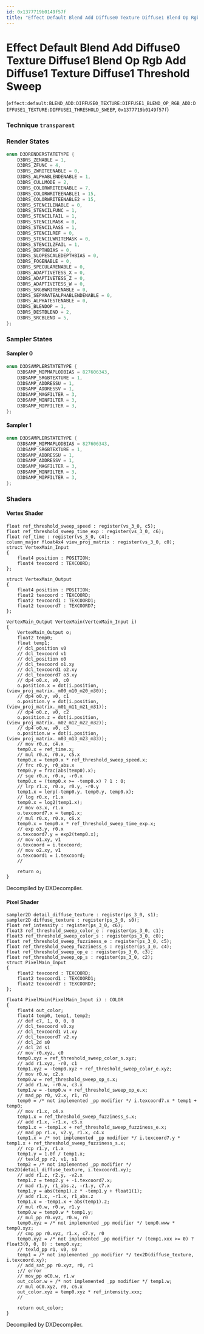```yaml
---
id: 0x1377719b0149f57f
title: "Effect Default Blend Add Diffuse0 Texture Diffuse1 Blend Op Rgb Add Diffuse1 Texture Diffuse1 Threshold Sweep"
---
```


# Effect Default Blend Add Diffuse0 Texture Diffuse1 Blend Op Rgb Add Diffuse1 Texture Diffuse1 Threshold Sweep
(`effect:default:BLEND_ADD:DIFFUSE0_TEXTURE:DIFFUSE1_BLEND_OP_RGB_ADD:DIFFUSE1_TEXTURE:DIFFUSE1_THRESHOLD_SWEEP`, `0x1377719b0149f57f`)

### Technique `transparent`
### Render States
```cpp
enum D3DRENDERSTATETYPE {
	D3DRS_ZENABLE = 1,
	D3DRS_ZFUNC = 4,
	D3DRS_ZWRITEENABLE = 0,
	D3DRS_ALPHABLENDENABLE = 1,
	D3DRS_CULLMODE = 2,
	D3DRS_COLORWRITEENABLE = 7,
	D3DRS_COLORWRITEENABLE1 = 15,
	D3DRS_COLORWRITEENABLE2 = 15,
	D3DRS_STENCILENABLE = 0,
	D3DRS_STENCILFUNC = 1,
	D3DRS_STENCILFAIL = 1,
	D3DRS_STENCILMASK = 0,
	D3DRS_STENCILPASS = 1,
	D3DRS_STENCILREF = 0,
	D3DRS_STENCILWRITEMASK = 0,
	D3DRS_STENCILZFAIL = 1,
	D3DRS_DEPTHBIAS = 0,
	D3DRS_SLOPESCALEDEPTHBIAS = 0,
	D3DRS_FOGENABLE = 0,
	D3DRS_SPECULARENABLE = 0,
	D3DRS_ADAPTIVETESS_X = 0,
	D3DRS_ADAPTIVETESS_Z = 0,
	D3DRS_ADAPTIVETESS_W = 0,
	D3DRS_SRGBWRITEENABLE = 0,
	D3DRS_SEPARATEALPHABLENDENABLE = 0,
	D3DRS_ALPHATESTENABLE = 0,
	D3DRS_BLENDOP = 1,
	D3DRS_DESTBLEND = 2,
	D3DRS_SRCBLEND = 5,
};
```
### Sampler States
#### Sampler 0
```cpp
enum D3DSAMPLERSTATETYPE {
	D3DSAMP_MIPMAPLODBIAS = 827606343,
	D3DSAMP_SRGBTEXTURE = 1,
	D3DSAMP_ADDRESSU = 1,
	D3DSAMP_ADDRESSV = 1,
	D3DSAMP_MAGFILTER = 3,
	D3DSAMP_MINFILTER = 3,
	D3DSAMP_MIPFILTER = 3,
};
```
#### Sampler 1
```cpp
enum D3DSAMPLERSTATETYPE {
	D3DSAMP_MIPMAPLODBIAS = 827606343,
	D3DSAMP_SRGBTEXTURE = 1,
	D3DSAMP_ADDRESSU = 1,
	D3DSAMP_ADDRESSV = 1,
	D3DSAMP_MAGFILTER = 3,
	D3DSAMP_MINFILTER = 3,
	D3DSAMP_MIPFILTER = 3,
};
```
### Shaders
#### Vertex Shader
```hlsl
float ref_threshold_sweep_speed : register(vs_3_0, c5);
float ref_threshold_sweep_time_exp : register(vs_3_0, c6);
float ref_time : register(vs_3_0, c4);
column_major float4x4 view_proj_matrix : register(vs_3_0, c0);
struct VertexMain_Input
{
    float4 position : POSITION;
    float4 texcoord : TEXCOORD;
};

struct VertexMain_Output
{
    float4 position : POSITION;
    float2 texcoord : TEXCOORD;
    float2 texcoord1 : TEXCOORD1;
    float2 texcoord7 : TEXCOORD7;
};

VertexMain_Output VertexMain(VertexMain_Input i)
{
    VertexMain_Output o;
    float2 temp0;
    float temp1;
    // dcl_position v0
    // dcl_texcoord v1
    // dcl_position o0
    // dcl_texcoord o1.xy
    // dcl_texcoord1 o2.xy
    // dcl_texcoord7 o3.xy
    // dp4 o0.x, v0, c0
    o.position.x = dot(i.position, (view_proj_matrix._m00_m10_m20_m30));
    // dp4 o0.y, v0, c1
    o.position.y = dot(i.position, (view_proj_matrix._m01_m11_m21_m31));
    // dp4 o0.z, v0, c2
    o.position.z = dot(i.position, (view_proj_matrix._m02_m12_m22_m32));
    // dp4 o0.w, v0, c3
    o.position.w = dot(i.position, (view_proj_matrix._m03_m13_m23_m33));
    // mov r0.x, c4.x
    temp0.x = ref_time.x;
    // mul r0.x, r0.x, c5.x
    temp0.x = temp0.x * ref_threshold_sweep_speed.x;
    // frc r0.y, r0_abs.x
    temp0.y = frac(abs(temp0).x);
    // sge r0.x, r0.x, -r0.x
    temp0.x = (temp0.x >= -temp0.x) ? 1 : 0;
    // lrp r1.x, r0.x, r0.y, -r0.y
    temp1.x = lerp(-temp0.y, temp0.y, temp0.x);
    // log r0.x, r1.x
    temp0.x = log2(temp1.x);
    // mov o3.x, r1.x
    o.texcoord7.x = temp1.x;
    // mul r0.x, r0.x, c6.x
    temp0.x = temp0.x * ref_threshold_sweep_time_exp.x;
    // exp o3.y, r0.x
    o.texcoord7.y = exp2(temp0.x);
    // mov o1.xy, v1
    o.texcoord = i.texcoord;
    // mov o2.xy, v1
    o.texcoord1 = i.texcoord;
    // 

    return o;
}
```
Decompiled by DXDecompiler.
#### Pixel Shader
```hlsl
sampler2D detail_diffuse_texture : register(ps_3_0, s1);
sampler2D diffuse_texture : register(ps_3_0, s0);
float ref_intensity : register(ps_3_0, c6);
float3 ref_threshold_sweep_color_e : register(ps_3_0, c1);
float3 ref_threshold_sweep_color_s : register(ps_3_0, c0);
float ref_threshold_sweep_fuzziness_e : register(ps_3_0, c5);
float ref_threshold_sweep_fuzziness_s : register(ps_3_0, c4);
float ref_threshold_sweep_op_e : register(ps_3_0, c3);
float ref_threshold_sweep_op_s : register(ps_3_0, c2);
struct PixelMain_Input
{
    float2 texcoord : TEXCOORD;
    float2 texcoord1 : TEXCOORD1;
    float2 texcoord7 : TEXCOORD7;
};

float4 PixelMain(PixelMain_Input i) : COLOR
{
    float4 out_color;
    float4 temp0, temp1, temp2;
    // def c7, 1, 0, 0, 0
    // dcl_texcoord v0.xy
    // dcl_texcoord1 v1.xy
    // dcl_texcoord7 v2.xy
    // dcl_2d s0
    // dcl_2d s1
    // mov r0.xyz, c0
    temp0.xyz = ref_threshold_sweep_color_s.xyz;
    // add r1.xyz, -r0, c1
    temp1.xyz = -temp0.xyz + ref_threshold_sweep_color_e.xyz;
    // mov r0.w, c2.x
    temp0.w = ref_threshold_sweep_op_s.x;
    // add r1.w, -r0.w, c3.x
    temp1.w = -temp0.w + ref_threshold_sweep_op_e.x;
    // mad_pp r0, v2.x, r1, r0
    temp0 = /* not implemented _pp modifier */ i.texcoord7.x * temp1 + temp0;
    // mov r1.x, c4.x
    temp1.x = ref_threshold_sweep_fuzziness_s.x;
    // add r1.x, -r1.x, c5.x
    temp1.x = -temp1.x + ref_threshold_sweep_fuzziness_e.x;
    // mad_pp r1.x, v2.y, r1.x, c4.x
    temp1.x = /* not implemented _pp modifier */ i.texcoord7.y * temp1.x + ref_threshold_sweep_fuzziness_s.x;
    // rcp r1.y, r1.x
    temp1.y = 1.0f / temp1.x;
    // texld_pp r2, v1, s1
    temp2 = /* not implemented _pp modifier */ tex2D(detail_diffuse_texture, i.texcoord1.xy);
    // add r1.z, r2.y, -v2.x
    temp1.z = temp2.y + -i.texcoord7.x;
    // mad r1.y, r1_abs.z, -r1.y, c7.x
    temp1.y = abs(temp1).z * -temp1.y + float1(1);
    // add r1.x, -r1.x, r1_abs.z
    temp1.x = -temp1.x + abs(temp1).z;
    // mul r0.w, r0.w, r1.y
    temp0.w = temp0.w * temp1.y;
    // mul_pp r0.xyz, r0.w, r0
    temp0.xyz = /* not implemented _pp modifier */ temp0.www * temp0.xyz;
    // cmp_pp r0.xyz, r1.x, c7.y, r0
    temp0.xyz = /* not implemented _pp modifier */ (temp1.xxx >= 0) ? float3(0, 0, 0) : temp0.xyz;
    // texld_pp r1, v0, s0
    temp1 = /* not implemented _pp modifier */ tex2D(diffuse_texture, i.texcoord.xy);
    // add_sat_pp r0.xyz, r0, r1
    ;// error
    // mov_pp oC0.w, r1.w
    out_color.w = /* not implemented _pp modifier */ temp1.w;
    // mul oC0.xyz, r0, c6.x
    out_color.xyz = temp0.xyz * ref_intensity.xxx;
    // 

    return out_color;
}
```
Decompiled by DXDecompiler.
